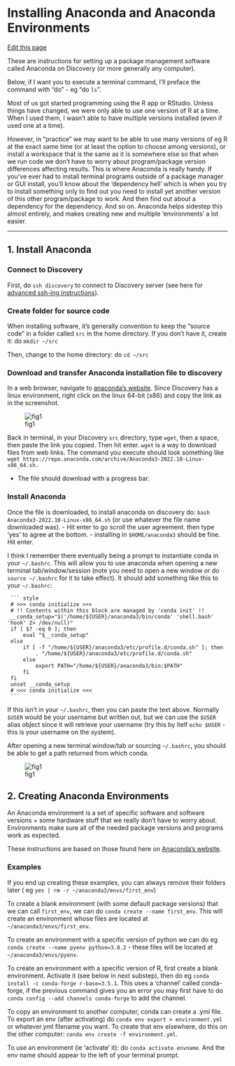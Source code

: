 # Installing Anaconda and Anaconda Environments

[Edit this page](https://github.com/DrK-Lo/lotterhoslabprotocols/edit/main/bioinformagics_4_anaconda.qmd)

These are instructions for setting up a package management software called Anaconda on Discovery (or more generally any computer).

Below, if I want you to execute a terminal command, I’ll preface the command with “do” - eg “do `ls`”.

Most of us got started programming using the R app or RStudio. Unless things have changed, we were only able to use one version of R at a time. When I used them, I wasn’t able to have multiple versions installed (even if used one at a time).

However, in “practice” we may want to be able to use many versions of eg R at the exact same time (or at least the option to choose among versions), or install a workspace that is the same as it is somewhere else so that when we run code we don’t have to worry about program/package version differences affecting results. This is where Anaconda is really handy. If you’ve ever had to install terminal programs outside of a package manager or GUI install, you’ll know about the ‘dependency  hell’ which is when you try to install something only to find out you need to install yet another version of this other program/package to work. And then find out about a dependency for the dependency. And so on. Anaconda helps sidestep this almost entirely, and makes creating new and multiple ‘environments’ a lot easier.

---

## 1. Install Anaconda

### Connect to Discovery

First, do `ssh discovery` to connect to Discovery server (see here for [advanced ssh-ing instructions](https://drk-lo.github.io/lotterhoslabprotocols/bioinformagics_2-3_advanced_sshing.html)). 

### Create folder for source code

When installing software, it’s generally convention to keep the “source code” in a folder called `src` in the home directory. If you don’t have it, create it: do `mkdir ~/src`

Then, change to the home directory: do `cd ~/src`


### Download and transfer Anaconda installation file to discovery

In a web browser, navigate to [anaconda's website](https://www.anaconda.com/products/distribution#Downloads). Since Discovery has a linux environment, right click on the linux 64-bit (x86) and copy the link as in the screenshot.

![fig1](img/bioinformagics_anaconda_fig2.png)

Back in terminal, in your Discovery `src` directory, type `wget`, then a space, then paste the link you copied. Then hit enter. `wget` is a way to download files from web links. The command you execute should look something like `wget https://repo.anaconda.com/archive/Anaconda3-2022.10-Linux-x86_64.sh.`

- The file should download with a progress bar.  


### Install Anaconda

Once the file is downloaded, to install anaconda on discovery do: `bash Anaconda3-2022.10-Linux-x86_64.sh` (or use whatever the file name downloaded was).
- Hit enter to go scroll the user agreement. then type ‘yes’ to agree at the bottom.
- installing in `$HOME/anaconda3` should be fine. Hit enter.

I think I remember there eventually being a prompt to instantiate conda in your `~/.bashrc`. This will allow you to use anaconda when opening a new terminal tab/window/session (note you need to open a new window or do `source ~/.bashrc` for it to take effect). It should add something like this to your `~/.bashrc`:

     ``` {style="background-color: gainsboro"}
     # >>> conda initialize >>>
     # !! Contents within this block are managed by 'conda init' !!
     __conda_setup="$('/home/${USER}/anaconda3/bin/conda' 'shell.bash' 'hook' 2> /dev/null)"
     if [ $? -eq 0 ]; then
         eval "$__conda_setup"
     else
         if [ -f "/home/${USER}/anaconda3/etc/profile.d/conda.sh" ]; then
             . "/home/${USER}/anaconda3/etc/profile.d/conda.sh"
         else
             export PATH="/home/${USER}/anaconda3/bin:$PATH"
         fi
     fi
     unset __conda_setup
     # <<< conda initialize <<<
     ```

If this isn’t in your `~/.bashrc`, then you can paste the text above. Normally `$USER` would be your username but written out, but we can use the `$USER` alias object since it will retrieve your username (try this by itelf `echo $USER` - this is your username on the system).

After opening a new terminal window/tab or sourcing `~/.bashrc`, you should be able to get a path returned from which conda.

![fig1](img/bioinformagics_anaconda_fig1.png)

## 2. Creating Anaconda Environments

An Anaconda environment is a set of specific software and software versions + some hardware stuff that we really don’t have to worry about. Environments make sure all of the needed package versions and programs work as expected.

These instructions are based on those found here on [Anaconda's website](https://conda.io/projects/conda/en/latest/user-guide/tasks/manage-environments.html#creating-an-environment-with-commands).

### Examples

If you end up creating these examples, you can always remove their folders later ( eg `yes | rm -r ~/anaconda3/envs/first_env`)

To create a blank environment (with some default package versions) that we can call `first_env`, we can do `conda create --name first_env`. This will create an environment whose files are located at `~/anaconda3/envs/first_env`.

To create an environment with a specific version of python we can do eg `conda create --name pyenv python=3.8.2` - these files will be located at `~/anaconda3/envs/pyenv`.

To create an environment with a specific version of R, first create a blank environment. Activate it (see below in next substep), then do eg `conda install -c conda-forge r-base=3.5.1`. This uses a ‘channel’ called conda-forge, if the previous command gives you an error you may first have to do `conda config --add channels conda-forge` to add the channel.

To copy an environment to another computer, conda can create a .yml file. To export an env (after activating) do `conda env export > environment.yml` or whatever.yml filename you want. To create that env elsewhere, do this on the other computer: `conda env create -f environment.yml`.

To use an environment (ie ‘activate’ it): do `conda activate envname`. And the env name should appear to the left of your terminal prompt.




